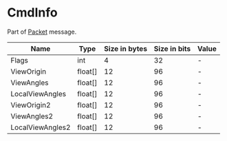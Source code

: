 # CmdInfo

Part of [Packet](../messages/packet) message.

<!-- @dem-gen-begin:CmdInfo -->
| Name | Type | Size in bytes | Size in bits | Value |
| --- | --- | --- | --- | --- |
| Flags | int | 4 | 32 | - |
| ViewOrigin | float[] | 12 | 96 | - |
| ViewAngles | float[] | 12 | 96 | - |
| LocalViewAngles | float[] | 12 | 96 | - |
| ViewOrigin2 | float[] | 12 | 96 | - |
| ViewAngles2 | float[] | 12 | 96 | - |
| LocalViewAngles2 | float[] | 12 | 96 | - |

<!-- @dem-gen-end:CmdInfo -->
